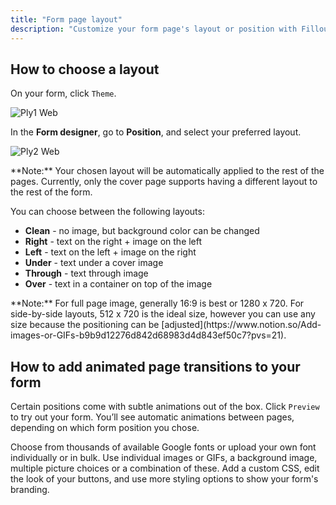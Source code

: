 ```yaml
---
title: "Form page layout"
description: "Customize your form page's layout or position with Fillout. Choose where you want to showcase a background image or opt for a clean layout."
---
```


## How to choose a layout

On your form, click `Theme`.

![Ply1 Web](/images/ply1.webp)

In the **Form designer**, go to **Position**, and select your preferred layout.

![Ply2 Web](/images/ply2.webp)

<Note>
  **Note:** Your chosen layout will be automatically applied to the rest of the pages. Currently, only the cover page supports having a different layout to the rest of the form.
</Note>

You can choose between the following layouts:

- **Clean** - no image, but background color can be changed
- **Right** - text on the right \+ image on the left
- **Left** - text on the left \+ image on the right
- **Under** - text under a cover image
- **Through** - text through image
- **Over** - text in a container on top of the image

<Note>
  **Note:** For full page image, generally 16:9 is best or 1280 x 720. For side-by-side layouts, 512 x 720 is the ideal size, however you can use any size because the positioning can be [adjusted](https://www.notion.so/Add-images-or-GIFs-b9b9d12276d842d68983d4d843ef50c7?pvs=21).
</Note>

## How to add animated page transitions to your form

Certain positions come with subtle animations out of the box. Click `Preview` to try out your form. You’ll see automatic animations between pages, depending on which form position you chose.

<CardGroup cols={3}>
  <Card title="Change fonts" icon="font-case" iconType="regular" color="#FFC738">
    Choose from thousands of available Google fonts or  upload your own font individually or in bulk.
  </Card>
  <Card title="Add images or GIFs" icon="image" iconType="regular" color="#FFC738">
    Use individual images or GIFs, a background image, multiple picture choices or a combination of these.
  </Card>
  <Card title="Advanced designer" icon="paintbrush-pencil" iconType="regular" color="#FFC738">
    Add a custom CSS, edit the look of your buttons, and use more styling options to show your form's branding.
  </Card>
</CardGroup>